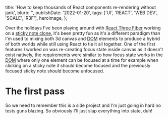 
  title: 'How to keep thousands of React components re-rendering without jank',
  blurb: '',
  publishDate: '2022-01-20',
  tags: ['UI', 'REACT', 'WEB DEV', 'SCALE', 'R3F'],
  heroImage,
};

Over the holidays I've been playing around with [React Three Fiber](https://github.com/pmndrs/react-three-fiber) working on a [sticky note clone](https://mixed-berry.vercel.app/),
it's been pretty fun as it's a different paradigm than I'm used to mixing both 3d canvas and <abbr title="Document Object Model">DOM</abbr> elements to produce a hybrid of both worlds while still using React to tie it all together.
One of the first features I worked on was re-creating focus state inside canvas as it doesn't exist natively,
the requirements were similar to how focus state works in the <abbr title="Document Object Model">DOM</abbr> where only one element can be focused at a time for example when clicking on a sticky note it should become focused and the previously focused sticky note should become unfocused.

# The first pass

So we need to remember this is a side project and I'm just going in hard no tests guns blazing.
So obviously I'll just slap everything into state,
duh!

<StateExample />
